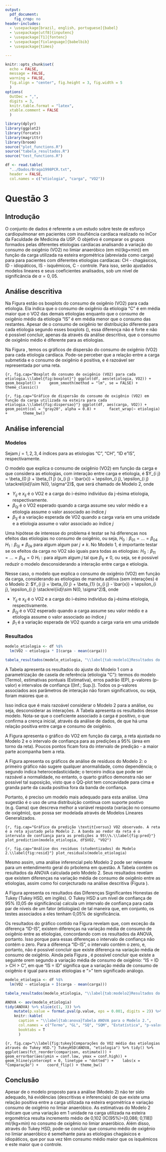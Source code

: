 ```yaml
---
output: 
  pdf_document:
    fig_crop: no
header-includes:
  - \usepackage[brazil, english, portuguese]{babel}
  - \usepackage[utf8]{inputenc}
  - \usepackage[T1]{fontenc}
  - \usepackage[fixlanguage]{babelbib}
  - \usepackage{times}

---
```


```r
knitr::opts_chunk$set(
  echo = FALSE, 
  message = FALSE,
  warning = FALSE,
  fig.align = "center", fig.height = 3, fig.width = 5
  )
options(
  OutDec = ",", 
  digits = 3, 
  knitr.table.format = "latex", 
  xtable.comment = FALSE
  )
```

```r
library(dplyr)
library(ggplot2)
library(forcats)
library(magrittr)
library(broom)
source("plot_functions.R")
source("tabela_resultados.R")
source("test_functions.R")
```

```r
df <- read.table(
  "../Dados/Braga1998PCR.txt", 
  header = FALSE, 
  col.names = c("etiologia", "carga", "VO2"))
```

# Questão 3

## Introdução

O conjunto de dados é referente a um estudo sobre teste de esforço cardiopulmonar em pacientes com insufiência cardíaca realizado no InCor da Faculdade de Medicina da USP. O objetivo é comparar os grupos formados pelas diferentes etiologias cardíacas analisando a variação do consumo de oxigênio (VO2) no limiar anaeróbico (em ml/(kg$\times$min)) em função da carga utilizada na esteira ergométrica (abreviada como carga) para para pacientes com diferentes etiologias cardíacas: CH - chagásicos, ID - idiopáticos, IS - isquêmicos, C - controle. Para isso, serão ajustados modelos lineares e seus coeficientes analisados, sob um nível de significância de $\alpha=0,05$.

## Análise descritiva

Na Figura \ref{fig:boxplot} estão os boxplots do consumo de oxigênio (VO2) para cada etiologia. Ela indica que o consumo de oxigênio da etiologia "C" é em média maior que o VO2 das demais etiologias enquanto que o consumo de oxigênio médio da etiologia "IS" é em média menor que o consumo das restantes. Apesar de o consumo de oxigênio ter distribuição diferente para cada etiologia segundo esses boxplots (\ref{fig:boxplot}), essa diferença não é forte e não é possível concluir, apenas da através da análise descritiva, que o consumo de oxigênio médio é diferente para as etiologias.

Na Figura \ref{fig:dispersao}, temos os gráficos de dispersão do consumo de oxigênio (VO2) para cada etiologia cardíaca. Pode-se perceber que a relação entre a carga submetida e o consumo de oxigênio é positiva, e é razoável ser representada por uma reta.

```{r, fig.cap="Boxplot do consumo de oxigênio (VO2) para cada etiologia.\\label{fig:boxplot}"}
ggplot(df, aes(etiologia, VO2)) + 
  geom_boxplot() + 
  geom_smooth(method = "lm", se = FALSE) +
  theme_classic()
```

```{r, fig.cap="Gráfico de dispersão do consumo de oxigênio (VO2) em função da carga utilizada na esteira para cada etiologia.\\label{fig:dispersao}"}
ggplot(df, aes(carga, VO2)) + 
  geom_point(col = "gray20", alpha = 0.8) + 
    facet_wrap(~ etiologia) +
      theme_bw()
```

## Análise inferencial

### Modelos

Sejam $j = 1, 2, 3, 4$ índices para as etiologias "C", "CH", "ID e "IS", respectivamente. 

O modelo que explica o consumo de oxigênio (VO2) em função da carga e que considera as etiologias, com interação entre carga e etiologia, é $Y_{i j} = \beta_{0 j} + \beta_{1 j} (x_{i j} - \bar{x}) + \epsilon_{i j}, \epsilon_{i j} \stackrel{iid}\sim N(0, \sigma^2)$, que será chamado de Modelo 2, onde

- $Y_{i j}$ e $x_{i j}$ é o VO2 e a carga do i-ésimo indivíduo da j-ésima etiologia, respectivamente.
- $\beta_{0 j}$ é o VO2 esperado quando a carga assume seu valor médio e a etiologia assume o valor associado ao índice $j$
- $\beta_{1 j}$ é a variação esperada de VO2 quando a carga varia em uma unidade e a etiologia assume o valor associado ao índice $j$

Uma hipótese de interesse do problema é testar se há diferenças nos efeitos das etiologias no consumo de oxigênio, ou seja, $H_0: \beta_{0 1} = ... = \beta_{0 4}$ \textit{versus} $H_1: \beta_{0 j} \neq \beta_{0 k}$ para algum algum par $j \neq k$. No Modelo 1, é importante testar se os efeitos da carga no VO2 são iguais para todas as etiologias: $H_0: \beta_{1 1} = ... = \beta_{1 4} = 0$ \textit{versus} $H_1: \text{para algum algum} \ j \ \text{tal que} \ \beta_{1 j} \neq 0$, ou seja, se é possível reduzir o modelo desconsiderando a interação entre carga e etiologia.

Nesse caso, o modelo que explica o consumo de oxigênio (VO2) em função da carga, considerando as etiologias de maneita aditiva (sem interações) é o Modelo 2: $Y_{i j} = \beta_{0 j} + \beta_{1} (x_{i j} - \bar{x}) + \epsilon_{i j}, \epsilon_{i j} \stackrel{iid}\sim N(0, \sigma^2)$, onde

- $Y_{i j}$ e $x_{i j}$ é o VO2 e a carga do i-ésimo indivíduo da j-ésima etiologia, respectivamente.
- $\beta_{0 j}$ é o VO2 esperado quando a carga assume seu valor médio e a etiologia assume o valor associado ao índice $j$
- $\beta_{1}$ é a variação esperada de VO2 quando a carga varia em uma unidade 


### Resultados

```r
modelo_etiologia <- df %$%
  lm(VO2 ~ etiologia * I(carga - mean(carga)))

tabela_resultados(modelo_etiologia, "\\label{tab:modelo1}Resultados do Modelo 1.")
```

A Tabela \ref{tab:modelo1} apresenta os resultados do ajuste do Modelo 1 com a parametrização de casela de referência (etiologia "C"): termos do modelo (Termo), estimativas pontuais (Estimativa), erros padrão (EP), p-valores (p-valor) e intervalos de confiança ([Inf.; Sup.]). Todos os p-valores associados aos parâmetros de interação não foram significativos, ou seja, foram maiores que $\alpha$.

Isso indica que é mais razoável considerar o Modelo 2 para a análise, ou seja, desconsiderar as interações. A Tabela \ref{tab:modelo2} apresenta os resultados desse modelo. Nota-se que o coeficiente associado à carga é positivo, o que confirma a crença inicial, através da análise de dados, de que há uma relação positiva entre carga e consumo de oxigênio.

A Figura \ref{fig:pred} apresenta o gráfico do VO2 em função da carga, a reta ajustada no Modelo 2 e o intervalo de confiança para as predições a 95\% (área em torno da reta). Poucos pontos ficam fora do intervalo de predição - a maior parte acompanha bem a reta.

A Figura \ref{fig:resid} apresenta os gráficos de análise de resíduos do Modelo 2: o primeiro gráfico não sugere qualquer anormalidade, como dependência; o segundo indica heterocedasticidade; o terceiro indica que pode ser razoável a normalidade, no entanto, o quarto gráfico demonstra não ser possível tal suposição, visto que o QQ-plot tem concavidade para cima e granda parte da cauda positiva fora da banda de confiança.

Portanto, é preciso um modelo mais adequado para esta análise. Uma sugestão é o uso de uma distribuição contínua com suporte postivo (e.g. Gama) que descreva melhor a variável resposta (variação no consumo de oxigênio), que possa ser modelada através de Modelos Lineares Generalizados.

```{r, fig.cap="Gráfico da predição \textit{versus} VO2 observado. A reta é a reta ajustado pelo Modelo 2. A banda ao redor da reta é o intervalo de confiança para as predições a 95\\%.\\label{fig:pred}"}
plot_prediction(modelo_etiologia, df$VO2, "VO2")  
```

```{r, fig.cap="Análise dos resíduos (studentizados) do Modelo 2.\\label{fig:resid}"}
plot_residuals(modelo_etiologia)
```

Mesmo assim, uma análise inferencial pelo Modelo 2 pode ser relevante para um entendimento geral do prbolema em questão. A Tabela \ref{tab:anova} contém os resultados da ANOVA calculada pelo Modelo 2. Seus resultados revelam que existem diferenças na variação média de consumo de oxigênio entre as etiologias, assim como foi conjecturado na análise descritiva (Figura \ref{fig:boxplot}).

A Figura \ref{fig:tuckey} apresenta os resultados das Diferenças Significantes Honestas de Tukey (Tukey HSD, em inglês). O Tukey HSD a um nível de confiança de 95\% (0,05 de significância) calcula um intervalo de confiança para cada par de níveis de um fator (etiologias) de tal maneira que, em conjunto, os testes associados a eles tenham 0,05\% de significância.

Os resultados do gráfico contido na Figura \ref{fig:tukey} revelam que, com exceção da diferença "ID-IS", existem diferenças na variação média de consumo de oxigênio entre as etiologias, concordando com os resultados da ANOVA, portanto. Isso porque para essas diferenças o intervalo de confiança não contém o zero. Para a diferença "ID-IS", o intervalo contém o zero, e, portanto, não é possível concluir que existe diferença na variação média de consumo de oxigênio. Ainda pela Figura \ref{fig:tukey}, é possível concluir que existe a seguinte orem segundo a variação média de consumo de oxigênio: "IS = ID > CH > C", em que "IS = ID" significa que a variação média de consumo de oxigênio é igual para essas etiologias e ">" tem significado análogo.

```r
modelo_etiologia <- df %$%
  lm(VO2 ~ etiologia + I(carga - mean(carga)))

tabela_resultados(modelo_etiologia, "\\label{tab:modelo2}Resultados do Modelo 2.")
```

```r
ANOVA <- aov(modelo_etiologia)
tidy(ANOVA) %>% slice(c(1, 3)) %>% 
    mutate(p.value = format.pval(p.value, eps = 0.001, digits = 2)) %>% 
    knitr::kable(
      caption = "\\label{tab:anova}Tabela ANOVA para o Modelo 2.",
      col.names = c("Termo", "GL", "SQ", "SQM", "Estatística", "p-valor"),
      booktabs = T
      )
```

```{r, fig.cap="\\label{fig:tukey}Comparações do VO2 médio das etiologias através do Tukey HSD."}
TukeyHSD(ANOVA, "etiologia") %>% tidy() %>% 
  ggplot(aes(fct_reorder(comparison, estimate))) + 
  geom_errorbar(aes(ymin = conf.low, ymax = conf.high)) + 
  geom_hline(yintercept = 0, linetype = "dotted") + 
  labs(x = "Comparação") + 
  coord_flip() + theme_bw()
```


## Conclusão

Apesar de o modelo proposto para a análise (Modelo 2) não ter sido adequado, há evidências (descritivas e inferenciais) de que existe uma relação positiva entre a carga utilizada na esteira ergométrica e variação consumo de oxigênio no limiar anaeróbico. As estimativas do Modelo 2 indicam que uma variação em 1 unidade na carga utilizada na esteira ergométrica resulta incremento médio de 0,102 (IC(95\%)=[0,086; 0,118]) ml/(kg$\times$min) no consumo de oxigênio no limiar anaeróbico. Além disso, através do Tukey HSD, pode-se concluir que consumo médio de oxigênio no limiar anaeróbico é semelhante para as etiologias chagásicos e idiopáticos, que por sua vez têm consumo médio maior que os isquêmicos e este maior que o controle.

